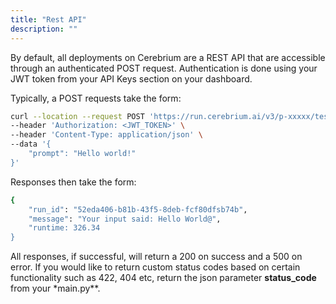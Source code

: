 ```yaml
---
title: "Rest API"
description: ""
---
```


By default, all deployments on Cerebrium are a REST API that are accessible through an authenticated POST request. Authentication is done using your JWT token from
your API Keys section on your dashboard.

Typically, a POST requests take the form:

```bash
curl --location --request POST 'https://run.cerebrium.ai/v3/p-xxxxx/test-model/predict' \
--header 'Authorization: <JWT_TOKEN>' \
--header 'Content-Type: application/json' \
--data '{
    "prompt": "Hello world!"
}'
```

Responses then take the form:

```bash
{
    "run_id": "52eda406-b81b-43f5-8deb-fcf80dfsb74b",
    "message": "Your input said: Hello World@",
    "runtime: 326.34
}
```

All responses, if successful, will return a 200 on success and a 500 on error. If you would like to return custom status codes based on certain functionality
such as 422, 404 etc, return the json parameter **status_code** from your \*main.py\*\*.
